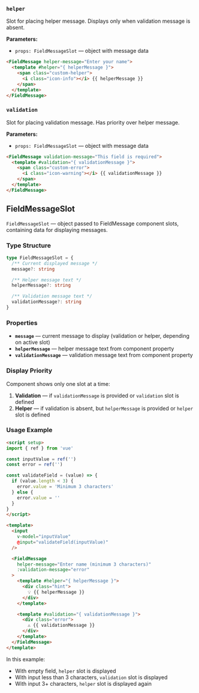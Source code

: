 ### `helper`

Slot for placing helper message. Displays only when validation message is absent.

**Parameters:**
- `props: FieldMessageSlot` — object with message data

```html
<FieldMessage helper-message="Enter your name">
  <template #helper="{ helperMessage }">
    <span class="custom-helper">
      <i class="icon-info"></i> {{ helperMessage }}
    </span>
  </template>
</FieldMessage>
```

### `validation`

Slot for placing validation message. Has priority over helper message.

**Parameters:**
- `props: FieldMessageSlot` — object with message data

```html
<FieldMessage validation-message="This field is required">
  <template #validation="{ validationMessage }">
    <span class="custom-error">
      <i class="icon-warning"></i> {{ validationMessage }}
    </span>
  </template>
</FieldMessage>
```

## FieldMessageSlot

`FieldMessageSlot` — object passed to FieldMessage component slots, containing data for displaying messages.

### Type Structure

```typescript
type FieldMessageSlot = {
  /** Current displayed message */
  message?: string

  /** Helper message text */
  helperMessage?: string

  /** Validation message text */
  validationMessage?: string
}
```

### Properties

- **`message`** — current message to display (validation or helper, depending on active slot)
- **`helperMessage`** — helper message text from component property
- **`validationMessage`** — validation message text from component property

### Display Priority

Component shows only one slot at a time:

1. **Validation** — if `validationMessage` is provided or `validation` slot is defined
2. **Helper** — if validation is absent, but `helperMessage` is provided or `helper` slot is defined

### Usage Example

```html
<script setup>
import { ref } from 'vue'

const inputValue = ref('')
const error = ref('')

const validateField = (value) => {
  if (value.length < 3) {
    error.value = 'Minimum 3 characters'
  } else {
    error.value = ''
  }
}
</script>

<template>
  <input
    v-model="inputValue"
    @input="validateField(inputValue)"
  />

  <FieldMessage
    helper-message="Enter name (minimum 3 characters)"
    :validation-message="error"
  >
    <template #helper="{ helperMessage }">
      <div class="hint">
        💡 {{ helperMessage }}
      </div>
    </template>

    <template #validation="{ validationMessage }">
      <div class="error">
        ⚠️ {{ validationMessage }}
      </div>
    </template>
  </FieldMessage>
</template>
```

In this example:
- With empty field, `helper` slot is displayed
- With input less than 3 characters, `validation` slot is displayed
- With input 3+ characters, `helper` slot is displayed again
